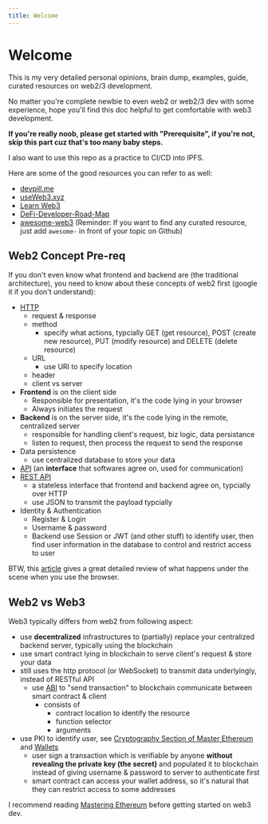 ```yaml
---
title: Welcome
---
```


# Welcome

This is my very detailed personal opinions, brain dump, examples, guide, curated
resources on web2/3 development.

No matter you're complete newbie to even web2 or web2/3 dev with some
experience, hope you'll find this doc helpful to get comfortable with web3
development.

**If you're really noob, please get started with "Prerequisite", if you're not,
skip this part cuz that's too many baby steps.**

I also want to use this repo as a practice to CI/CD into IPFS.

Here are some of the good resources you can refer to as well:

- [devpill.me](https://www.devpill.me/)
- [useWeb3.xyz](https://www.useweb3.xyz/)
- [Learn Web3](https://learnweb3.io/)
- [DeFi-Developer-Road-Map](https://github.com/OffcierCia/DeFi-Developer-Road-Map)
- [awesome-web3](https://github.com/ahmet/awesome-web3) (Reminder: If you want
  to find any curated resource, just add `awesome-` in front of your topic on
  Github)

## Web2 Concept Pre-req

If you don't even know what frontend and backend are (the traditional
architecture), you need to know about these concepts of web2 first (google it if
you don't understand):

- [HTTP](https://developer.mozilla.org/en-US/docs/Web/HTTP/Messages)
  - request & response
  - method
    - specify what actions, typcially GET (get resource), POST (create new
      resource), PUT (modify resource) and DELETE (delete resource)
  - URL
    - use URI to specify location
  - header
  - client vs server
- **Frontend** is on the client side
  - Responsible for presentation, it's the code lying in your browser
  - Always initiates the request
- **Backend** is on the server side, it's the code lying in the remote,
  centralized server
  - responsible for handling client's request, biz logic, data persistance
  - listen to request, then process the request to send the response
- Data persistence
  - use centralized database to store your data
- [API](https://www.redhat.com/en/topics/api/what-are-application-programming-interfaces)
  (an **interface** that softwares agree on, used for communication)
- [REST API](https://www.redhat.com/en/topics/api/what-is-a-rest-api)
  - a stateless interface that frontend and backend agree on, typcially over
    HTTP
  - use JSON to transmit the payload typcially
- Identity & Authentication
  - Register & Login
  - Username & password
  - Backend use Session or JWT (and other stuff) to identify user, then find
    user information in the database to control and restrict access to user

BTW, this [article](https://github.com/alex/what-happens-when) gives a great
detailed review of what happens under the scene when you use the browser.

## Web2 vs Web3

Web3 typically differs from web2 from following aspect:

- use **decentralized** infrastructures to (partially) replace your centralized
  backend server, typically using the blockchain
- use smart contract lying in blockchain to serve client's request & store your
  data
- still uses the http protocol (or WebSocket) to transmit data underlyingly,
  instead of RESTful API
  - use [ABI](https://docs.soliditylang.org/en/v0.5.3/abi-spec.html) to "send
    transaction" to blockchain communicate between smart contract & client
    - consists of
      - contract location to identify the resource
      - function selector
      - arguments
- use PKI to identify user, see
  [Cryptography Section of Master Ethereum](https://github.com/ethereumbook/ethereumbook/blob/develop/04keys-addresses.asciidoc)
  and
  [Wallets](https://github.com/ethereumbook/ethereumbook/blob/develop/05wallets.asciidoc)
  - user sign a transaction which is verifiable by anyone **without revealing
    the private key (the secret)** and populated it to blockchain instead of
    giving username & password to server to authenticate first
  - smart contract can access your wallet address, so it's natural that they can
    restrict access to some addresses

I recommend reading
[Mastering Ethereum](https://github.com/ethereumbook/ethereumbook) before
getting started on web3 dev.

